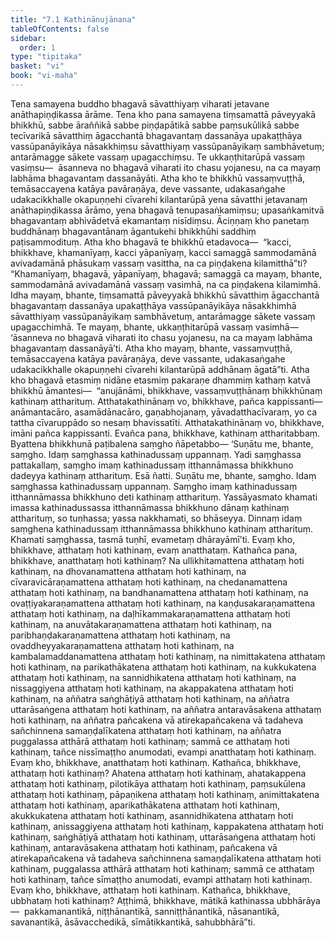 ```yaml
---
title: "7.1 Kathinānujānana"
tableOfContents: false
sidebar:
  order: 1
type: "tipitaka"
basket: "vi"
book: "vi-maha"
---
```



<DynamicBreadcrumb />

<Division number="306" book="vi-maha">

<Paragraph number="1388" book="vi-maha">
Tena samayena buddho bhagavā sāvatthiyaṃ viharati jetavane anāthapiṇḍikassa ārāme. Tena kho pana samayena tiṃsamattā pāveyyakā bhikkhū, sabbe āraññikā sabbe piṇḍapātikā sabbe paṃsukūlikā sabbe tecīvarikā sāvatthiṃ āgacchantā bhagavantaṃ dassanāya upakaṭṭhāya vassūpanāyikāya nāsakkhiṃsu sāvatthiyaṃ vassūpanāyikaṃ sambhāvetuṃ; antarāmagge sākete vassaṃ upagacchiṃsu. Te ukkaṇṭhitarūpā vassaṃ vasiṃsu—  āsanneva no bhagavā viharati ito chasu yojanesu, na ca mayaṃ labhāma bhagavantaṃ dassanāyāti. Atha kho te bhikkhū vassaṃvuṭṭhā, temāsaccayena katāya pavāraṇāya, deve vassante, udakasaṅgahe udakacikkhalle okapuṇṇehi cīvarehi kilantarūpā yena sāvatthi jetavanaṃ anāthapiṇḍikassa ārāmo, yena bhagavā tenupasaṅkamiṃsu; upasaṅkamitvā bhagavantaṃ abhivādetvā ekamantaṃ nisīdiṃsu. Āciṇṇaṃ kho panetaṃ buddhānaṃ bhagavantānaṃ āgantukehi bhikkhūhi saddhiṃ paṭisammodituṃ.
</Paragraph>

<Paragraph number="1389" book="vi-maha">
Atha kho bhagavā te bhikkhū etadavoca—  “kacci, bhikkhave, khamanīyaṃ, kacci yāpanīyaṃ, kacci samaggā sammodamānā avivadamānā phāsukaṃ vassaṃ vasittha, na ca piṇḍakena kilamitthā”ti? “Khamanīyaṃ, bhagavā, yāpanīyaṃ, bhagavā; samaggā ca mayaṃ, bhante, sammodamānā avivadamānā vassaṃ vasimhā, na ca piṇḍakena kilamimhā. Idha mayaṃ, bhante, tiṃsamattā pāveyyakā bhikkhū sāvatthiṃ āgacchantā bhagavantaṃ dassanāya upakaṭṭhāya vassūpanāyikāya nāsakkhimhā sāvatthiyaṃ vassūpanāyikaṃ sambhāvetuṃ, antarāmagge sākete vassaṃ upagacchimhā. Te mayaṃ, bhante, ukkaṇṭhitarūpā vassaṃ vasimhā—  ‘āsanneva no bhagavā viharati ito chasu yojanesu, na ca mayaṃ labhāma bhagavantaṃ dassanāyā’ti. Atha kho mayaṃ, bhante, vassaṃvuṭṭhā, temāsaccayena katāya pavāraṇāya, deve vassante, udakasaṅgahe udakacikkhalle okapuṇṇehi cīvarehi kilantarūpā addhānaṃ āgatā”ti.
</Paragraph>

<Paragraph number="1390" book="vi-maha">
Atha kho bhagavā etasmiṃ nidāne etasmiṃ pakaraṇe dhammiṃ kathaṃ katvā bhikkhū āmantesi—  “anujānāmi, bhikkhave, vassaṃvuṭṭhānaṃ bhikkhūnaṃ kathinaṃ attharituṃ. Atthatakathinānaṃ vo, bhikkhave, pañca kappissanti—  anāmantacāro, asamādānacāro, gaṇabhojanaṃ, yāvadatthacīvaraṃ, yo ca tattha cīvaruppādo so nesaṃ bhavissatīti. Atthatakathinānaṃ vo, bhikkhave, imāni pañca kappissanti. Evañca pana, bhikkhave, kathinaṃ attharitabbaṃ. Byattena bhikkhunā paṭibalena saṃgho ñāpetabbo—
</Paragraph>

</Division>
<Division number="307" book="vi-maha">

<Paragraph number="1391" book="vi-maha">
‘Suṇātu me, bhante, saṃgho. Idaṃ saṃghassa kathinadussaṃ uppannaṃ. Yadi saṃghassa pattakallaṃ, saṃgho imaṃ kathinadussaṃ itthannāmassa bhikkhuno dadeyya kathinaṃ attharituṃ. Esā ñatti.
</Paragraph>

<Paragraph number="1392" book="vi-maha">
Suṇātu me, bhante, saṃgho. Idaṃ saṃghassa kathinadussaṃ uppannaṃ. Saṃgho imaṃ kathinadussaṃ itthannāmassa bhikkhuno deti kathinaṃ attharituṃ. Yassāyasmato khamati imassa kathinadussassa itthannāmassa bhikkhuno dānaṃ kathinaṃ attharituṃ, so tuṇhassa; yassa nakkhamati, so bhāseyya.
</Paragraph>

<Paragraph number="1393" book="vi-maha">
Dinnaṃ idaṃ saṃghena kathinadussaṃ itthannāmassa bhikkhuno kathinaṃ attharituṃ. Khamati saṃghassa, tasmā tuṇhī, evametaṃ dhārayāmī’ti.
</Paragraph>

</Division>
<Division number="308" book="vi-maha">

<Paragraph number="1394" book="vi-maha">
Evaṃ kho, bhikkhave, atthataṃ hoti kathinaṃ, evaṃ anatthataṃ. Kathañca pana, bhikkhave, anatthataṃ hoti kathinaṃ? Na ullikhitamattena atthataṃ hoti kathinaṃ, na dhovanamattena atthataṃ hoti kathinaṃ, na cīvaravicāraṇamattena atthataṃ hoti kathinaṃ, na chedanamattena atthataṃ hoti kathinaṃ, na bandhanamattena atthataṃ hoti kathinaṃ, na ovaṭṭiyakaraṇamattena atthataṃ hoti kathinaṃ, na kaṇḍusakaraṇamattena atthataṃ hoti kathinaṃ, na daḷhīkammakaraṇamattena atthataṃ hoti kathinaṃ, na anuvātakaraṇamattena atthataṃ hoti kathinaṃ, na paribhaṇḍakaraṇamattena atthataṃ hoti kathinaṃ, na ovaddheyyakaraṇamattena atthataṃ hoti kathinaṃ, na kambalamaddanamattena atthataṃ hoti kathinaṃ, na nimittakatena atthataṃ hoti kathinaṃ, na parikathākatena atthataṃ hoti kathinaṃ, na kukkukatena atthataṃ hoti kathinaṃ, na sannidhikatena atthataṃ hoti kathinaṃ, na nissaggiyena atthataṃ hoti kathinaṃ, na akappakatena atthataṃ hoti kathinaṃ, na aññatra saṅghāṭiyā atthataṃ hoti kathinaṃ, na aññatra uttarāsaṅgena atthataṃ hoti kathinaṃ, na aññatra antaravāsakena atthataṃ hoti kathinaṃ, na aññatra pañcakena vā atirekapañcakena vā tadaheva sañchinnena samaṇḍalīkatena atthataṃ hoti kathinaṃ, na aññatra puggalassa atthārā atthataṃ hoti kathinaṃ; sammā ce atthataṃ hoti kathinaṃ, tañce nissīmaṭṭho anumodati, evampi anatthataṃ hoti kathinaṃ. Evaṃ kho, bhikkhave, anatthataṃ hoti kathinaṃ.
</Paragraph>

</Division>
<Division number="309" book="vi-maha">

<Paragraph number="1395" book="vi-maha">
Kathañca, bhikkhave, atthataṃ hoti kathinaṃ? Ahatena atthataṃ hoti kathinaṃ, ahatakappena atthataṃ hoti kathinaṃ, pilotikāya atthataṃ hoti kathinaṃ, paṃsukūlena atthataṃ hoti kathinaṃ, pāpaṇikena atthataṃ hoti kathinaṃ, animittakatena atthataṃ hoti kathinaṃ, aparikathākatena atthataṃ hoti kathinaṃ, akukkukatena atthataṃ hoti kathinaṃ, asannidhikatena atthataṃ hoti kathinaṃ, anissaggiyena atthataṃ hoti kathinaṃ, kappakatena atthataṃ hoti kathinaṃ, saṅghāṭiyā atthataṃ hoti kathinaṃ, uttarāsaṅgena atthataṃ hoti kathinaṃ, antaravāsakena atthataṃ hoti kathinaṃ, pañcakena vā atirekapañcakena vā tadaheva sañchinnena samaṇḍalīkatena atthataṃ hoti kathinaṃ, puggalassa atthārā atthataṃ hoti kathinaṃ; sammā ce atthataṃ hoti kathinaṃ, tañce sīmaṭṭho anumodati, evampi atthataṃ hoti kathinaṃ. Evaṃ kho, bhikkhave, atthataṃ hoti kathinaṃ.
</Paragraph>

</Division>
<Division number="310" book="vi-maha">

<Paragraph number="1396" book="vi-maha">
Kathañca, bhikkhave, ubbhataṃ hoti kathinaṃ? Aṭṭhimā, bhikkhave, mātikā kathinassa ubbhārāya—  pakkamanantikā, niṭṭhānantikā, sanniṭṭhānantikā, nāsanantikā, savanantikā, āsāvacchedikā, sīmātikkantikā, sahubbhārā”ti.
</Paragraph>
</Division>